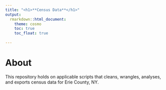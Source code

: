 ```yaml
---
title: "<h1>**Census Data**</h1>"
output:
  rmarkdown::html_document:
    theme: cosmo
    toc: true
    toc_float: true
    
---
```


# **About**

This repository holds on applicable scripts that cleans, wrangles, analyses, and exports census data for Erie County, NY.
